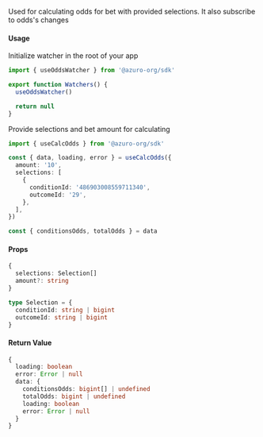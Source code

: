Used for calculating odds for bet with provided selections. It also subscribe to odds's changes

#### Usage

Initialize watcher in the root of your app

```ts
import { useOddsWatcher } from '@azuro-org/sdk'

export function Watchers() {
  useOddsWatcher()

  return null
}
```

Provide selections and bet amount for calculating

```ts
import { useCalcOdds } from '@azuro-org/sdk'

const { data, loading, error } = useCalcOdds({
  amount: '10',
  selections: [
    {
      conditionId: '486903008559711340',
      outcomeId: '29',
    },  
  ],
})

const { conditionsOdds, totalOdds } = data
```

#### Props

```ts
{
  selections: Selection[]
  amount?: string
}
```

```ts
type Selection = {
  conditionId: string | bigint
  outcomeId: string | bigint
}
```

#### Return Value

```ts
{
  loading: boolean
  error: Error | null
  data: {
    conditionsOdds: bigint[] | undefined
    totalOdds: bigint | undefined
    loading: boolean
    error: Error | null
  }
}
```
